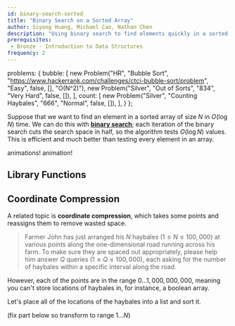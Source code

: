 ```yaml
---
id: binary-search-sorted
title: "Binary Search on a Sorted Array"
author: Siyong Huang, Michael Cao, Nathan Chen
description: "Using binary search to find elements quickly in a sorted array."
prerequisites:
 - Bronze - Introduction to Data Structures
frequency: 2
---
```



  problems: {
    bubble: [
      new Problem("HR", "Bubble Sort", "https://www.hackerrank.com/challenges/ctci-bubble-sort/problem", "Easy", false, [], "O(N^2)"),
      new Problem("Silver", "Out of Sorts", "834", "Very Hard", false, []),
    ],
    count: [
      new Problem("Silver", "Counting Haybales", "666", "Normal", false, []),
    ],
  }
};

Suppose that we want to find an element in a sorted array of size $N$ in $O(\log N)$ time. We can do this with [**binary search**](https://en.wikipedia.org/wiki/Binary_search_algorithm); each iteration of the binary search cuts the search space in half, so the algorithm tests $O(\log N)$ values. This is efficient and much better than testing every element in an array.

<resources>
  <resource source="KA" title="Binary Search" url="https://www.khanacademy.org/computing/computer-science/algorithms/binary-search/a/binary-search" starred>animations!</resource>
  <resource source="CSA" title="Binary Search" url="binary_search" starred>animation!</resource>
  <resource source="CPH" title="3.3 - Binary Search" starred></resource>
  <resource source="TC" title="Binary Search" url="binary-search"></resource>
  <resource source="GFG" title="Binary Search" url="binary-search"></resource>
</resources>

## Library Functions

<LanguageSection>

<CPPSection>

<resources>
  <resource source="CPP" url="http://www.cplusplus.com/reference/algorithm/lower_bound/" title="lower_bound"> </resource>
  <resource source="CPP" url="http://www.cplusplus.com/reference/algorithm/upper_bound/" title="upper_bound"> </resource>
</resources>

</CPPSection>

<JavaSection>

<resources>
  <resource source="JAVA" url="https://docs.oracle.com/javase/7/docs/api/java/util/Arrays.html#binarySearch(int[],%20int)" title="Arrays.binarySearch"> </resource>
  <resource source="JAVA" url="https://docs.oracle.com/javase/7/docs/api/java/util/Collections.html#binarySearch(java.util.List,%20T)" title="Collections.binarySearch"> </resource>
</resources>

</JavaSection>

</LanguageSection>

## Coordinate Compression

A related topic is **coordinate compression**, which takes some points and reassigns them to remove wasted space. 

<problems-list problems={metadata.problems.count} />

> Farmer John has just arranged his $N$ haybales $(1\le N \le 100,000)$ at various points along the one-dimensional road running across his farm. To make sure they are spaced out appropriately, please help him answer $Q$ queries ($1 \le Q \le 100,000$), each asking for the number of haybales within a specific interval along the road.

However, each of the points are in the range $0 \ldots 1,000,000,000$, meaning you can't store locations of haybales in, for instance, a boolean array. 

<spoiler title="Solution">

Let's place all of the locations of the haybales into a list and sort it.

(fix part below so transform to range $1\ldots N$)

<IncompleteSection />

<!-- Now, we can map distinct points to smaller integers without gaps. For example, if the haybales existed at positions $[1, 4, 5, 9]$ and queries were $(1, 2)$ and $(4, 6)$, we can place the integers together and map them from $[1, 2, 4, 5, 6, 9] \rightarrow [1, 2, 3, 4, 5, 6]$. This effectively transforms the haybale positions into $[1, 3, 4, 6]$ and the queries into $1, 2$ and $3, 5$.

By compressing queries and haybale positions, we've transformed the range of points to $0 \ldots N + 2Q$, allowing us to store prefix sums to effectively query for the number of haybales in a range.
 -->
 
</spoiler>